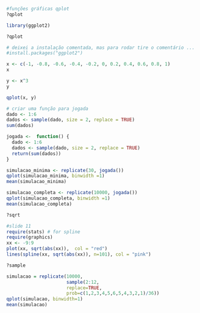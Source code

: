 ```r
#funções gráficas qplot
?qplot

library(ggplot2)

?qplot

# deixei a instalação comentada, mas para rodar tire o comentário ...
#install.packages("ggplot2")
```

```r
x <- c(-1, -0.8, -0.6, -0.4, -0.2, 0, 0.2, 0.4, 0.6, 0.8, 1)
x

y <- x^3
y

qplot(x, y)
```

```r
# criar uma função para jogada 
dado <- 1:6
dados <- sample(dado, size = 2, replace = TRUE)
sum(dados)
```

```r
jogada <-  function() {
  dado <- 1:6
  dados <- sample(dado, size = 2, replace = TRUE)
  return(sum(dados))
}
```

```r
simulacao_minima <- replicate(30, jogada())
qplot(simulacao_minima, binwidth =1)
mean(simulacao_minima)
```

```r
simulacao_completa <- replicate(10000, jogada())
qplot(simulacao_completa, binwidth =1)
mean(simulacao_completa)
```

```r
?sqrt
```

```r
#slide 11
require(stats) # for spline
require(graphics)
xx <- -9:9
plot(xx, sqrt(abs(xx)),  col = "red")
lines(spline(xx, sqrt(abs(xx)), n=101), col = "pink")
```

```r
?sample
```

```r
simulacao = replicate(10000, 
                      sample(2:12, 
                      replace=TRUE, 
                      prob=c(1,2,3,4,5,6,5,4,3,2,1)/36))
qplot(simulacao, binwidth=1)
mean(simulacao)
```

